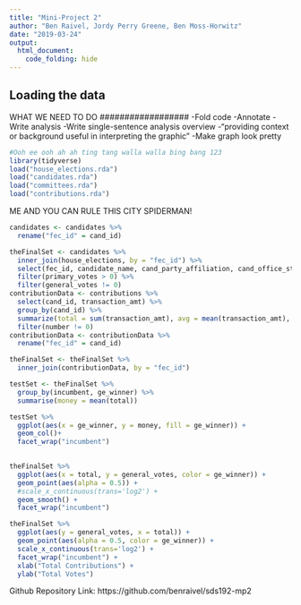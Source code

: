 ```yaml
---
title: "Mini-Project 2"
author: "Ben Raivel, Jordy Perry Greene, Ben Moss-Horwitz"
date: "2019-03-24"
output: 
  html_document:
    code_folding: hide
---
```



## Loading the data


##################
WHAT WE NEED TO DO
##################
-Fold code
-Annotate
-Write analysis
-Write single-sentence analysis overview
-"providing context or background useful in interpreting the graphic"
-Make graph look pretty


```r
#Ooh ee ooh ah ah ting tang walla walla bing bang 123
library(tidyverse)
load("house_elections.rda")
load("candidates.rda")
load("committees.rda")
load("contributions.rda")
```
ME AND YOU CAN RULE THIS CITY SPIDERMAN!


```r
candidates <- candidates %>%
  rename("fec_id" = cand_id)
```

```r
theFinalSet <- candidates %>%
  inner_join(house_elections, by = "fec_id") %>%
  select(fec_id, candidate_name, cand_party_affiliation, cand_office_state, incumbent, primary_votes, general_votes, ge_winner) %>%
  filter(primary_votes > 0) %>%
  filter(general_votes != 0)
contributionData <- contributions %>%
  select(cand_id, transaction_amt) %>%
  group_by(cand_id) %>%
  summarize(total = sum(transaction_amt), avg = mean(transaction_amt), number = n()) %>%
  filter(number != 0)
contributionData <- contributionData %>%
  rename("fec_id" = cand_id)

theFinalSet <- theFinalSet %>%
  inner_join(contributionData, by = "fec_id")

testSet <- theFinalSet %>%
  group_by(incumbent, ge_winner) %>%
  summarise(money = mean(total))

testSet %>%
  ggplot(aes(x = ge_winner, y = money, fill = ge_winner)) +
  geom_col()+
  facet_wrap("incumbent")
  
```

```r
theFinalSet %>%
  ggplot(aes(x = total, y = general_votes, color = ge_winner)) +
  geom_point(aes(alpha = 0.5)) +
  #scale_x_continuous(trans='log2') + 
  geom_smooth() +
  facet_wrap("incumbent")
```

```r
theFinalSet %>%
  ggplot(aes(y = general_votes, x = total)) +
  geom_point(aes(alpha = 0.5, color = ge_winner)) +
  scale_x_continuous(trans='log2') + 
  facet_wrap("incumbent") + 
  xlab("Total Contributions") + 
  ylab("Total Votes")
```
Github Repository Link:
https://github.com/benraivel/sds192-mp2
